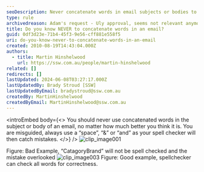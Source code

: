 ```yaml
---
seoDescription: Never concatenate words in email subjects or bodies to ensure accurate spell checking and avoid mistakes.
type: rule
archivedreason: Adam's request - Uly approval, seems not relevant anymore
title: Do you know NEVER to concatenate words in an email?
guid: 0df3d23e-71b4-45f3-9e56-cff881e558f5
uri: do-you-know-never-to-concatenate-words-in-an-email
created: 2010-08-19T14:43:04.000Z
authors:
  - title: Martin Hinshelwood
    url: https://ssw.com.au/people/martin-hinshelwood
related: []
redirects: []
lastUpdated: 2024-06-08T03:27:17.000Z
lastUpdatedBy: Brady Stroud [SSW]
lastUpdatedByEmail: bradystroud@ssw.com.au
createdBy: MartinHinshelwood
createdByEmail: MartinHinshelwood@ssw.com.au
---
```


<introEmbed
  body={<>
You should never use concatenated words in the subject or body of an email, no matter how much better you think it is. You are misguided, always use a “space”, “&” or “and” as your spell checker will then catch mistakes.
  </>}
/>
![clip_image001](/uploads/rules/do-you-know-never-to-concatenate-words-in-an-email/RuleNeverConcatenateWordsBad.png)

Figure: Bad Example, “CatagoryBrand” will not be spell checked and the mistake overlooked
![clip_image003](/uploads/rules/do-you-know-never-to-concatenate-words-in-an-email/RuleNeverConcatenateWordsGood.png)
Figure: Good example, spellchecker can check all words for correctness.
